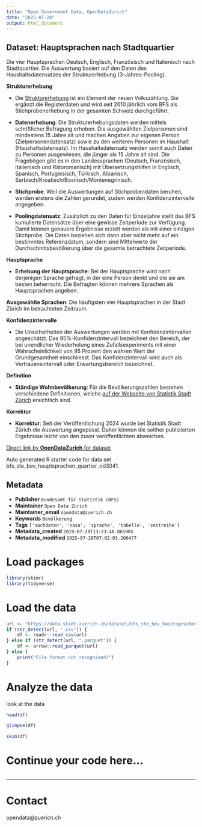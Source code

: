 ```yaml
---
title: "Open Government Data, OpenDataZurich"
date: "2025-07-28"
output: html_document
---
```


## Dataset: Hauptsprachen nach Stadtquartier

Die vier Hauptsprachen Deutsch, Englisch, Französisch und Italienisch nach Stadtquartier. Die Auswertung basiert auf den Daten des Haushaltsdatensatzes der Strukturerhebung (3-Jahres-Pooling).

**Strukturerhebung**

- Die [Strukturerhebung](https://www.bfs.admin.ch/bfs/de/home/statistiken/bevoelkerung/erhebungen/se.html) ist ein Element der neuen Volkszählung. Sie ergänzt die Registerdaten und wird seit 2010 jährlich vom BFS als Stichprobenerhebung in der gesamten Schweiz durchgeführt. 

- **Datenerhebung**: Die Strukturerhebungsdaten werden mittels schriftlicher Befragung erhoben. Die ausgewählten Zielpersonen sind mindestens 15 Jahre alt und machen Angaben zur eigenen Person (Zielpersonendatensatz) sowie zu den weiteren Personen im Haushalt (Haushaltsdatensatz). Im Haushaltsdatensatz werden somit auch Daten zu Personen ausgewiesen, die jünger als 15 Jahre alt sind. Die Fragebögen gibt es in den  Landessprachen (Deutsch, Französisch, Italienisch und Rätoromanisch) mit Übersetzungshilfen in Englisch, Spanisch, Portugiesisch, Türkisch, Albanisch, Serbisch/Kroatisch/Bosnisch/Montenegrinisch. 

- **Stichprobe**: Weil die Auswertungen auf Stichprobendaten beruhen, werden erstens die Zahlen gerundet, zudem werden Konfidenzintervalle angegeben.

- **Poolingdatensatz**: Zusätzlich zu den Daten für Einzeljahre stellt das BFS kumulierte Datensätze über eine gewisse Zeitperiode zur Verfügung. Damit können genauere Ergebnisse erzielt werden als mit einer einzigen Stichprobe. Die Daten beziehen sich dann aber nicht mehr auf ein bestimmtes Referenzdatum, sondern sind Mittelwerte der Durchschnittsbevölkerung über die gesamte betrachtete Zeitperiode.

 

[]()

**Hauptsprache**

- **Erhebung der Hauptsprache**: 
Bei der Hauptsprache wird nach derjenigen Sprache gefragt, in der eine Person denkt und die sie am besten beherrscht. Die Befragten können mehrere Sprachen als Hauptsprachen angeben. 

**Ausgewählte Sprachen**: Die häufigsten vier Hauptsprachen in der Stadt Zürich im betrachteten Zeitraum.

 

[]()

**Konfidenzintervalle**

- Die Unsicherheiten der Auswertungen werden mit Konfidenzintervallen abgeschätzt. Das 95%-Konfidenzintervall bezeichnet den Bereich, der bei unendlicher Wiederholung eines Zufallsexperiments mit einer Wahrscheinlichkeit von 95 Prozent den wahren Wert der Grundgesamtheit einschliesst. Das Konfidenzintervall wird auch als Vertrauensintervall oder Erwartungsbereich bezeichnet.

 

[]()

**Definition**

- **Ständige Wohnbevölkerung**: 
Für die Bevölkerungszahlen bestehen verschiedene Definitionen, welche [auf der Webseite von Statistik Stadt Zürich](https://www.stadt-zuerich.ch/de/politik-und-verwaltung/statistik-und-daten/daten/bevoelkerung/bestand-und-entwicklung/bevoelkerungsdefinition.html) ersichtlich sind.

 

[]()

**Korrektur**

- **Korrektur**: 
Seit der Veröffentlichung 2024 wurde bei Statistik Stadt Zürich die Auswertung angepasst. Daher können die seither publizierten Ergebnisse leicht von den zuvor veröffentlichten abweichen.
 

[]()



[Direct link by **OpenDataZurich** for dataset](https://data.stadt-zuerich.ch/dataset/bfs_ste_bev_hauptsprachen_quartier_od3041)

Auto generated R starter code for data set bfs_ste_bev_hauptsprachen_quartier_od3041.

## Metadata

- **Publisher** `Bundesamt für Statistik (BFS)`
- **Maintainer** `Open Data Zürich`
- **Maintainer_email** `opendata@zuerich.ch`
- **Keywords** `Bevölk­erung`
- **Tags** `['sachdaten', 'sasa', 'sprache', 'tabelle', 'zeitreihe']`
- **Metadata_created** `2019-07-29T13:23:40.865905`
- **Metadata_modified** `2025-07-28T07:02:03.200477`


# Load packages

```r
library(skimr)
library(tidyverse)
```

# Load the data

```r
url <- "https://data.stadt-zuerich.ch/dataset/bfs_ste_bev_hauptsprachen_quartier_od3041/download/BEV304OD3041.csv"
if (str_detect(url, ".csv")) {
    df <- readr::read_csv(url)
} else if (str_detect(url, ".parquet")) {
    df <- arrow::read_parquet(url)
} else {
    print("File format not recognised!")
}
```

# Analyze the data

look at the data
```r
head(df)
```

```r
glimpse(df)
```

```r
skim(df)
```

# Continue your code here...

```r

```

------------------------------------------------------------------------

# Contact

opendata@zuerich.ch
